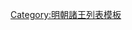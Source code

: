 {{ming|title=明朝休寧國諸王|ed=休寧國|head=[[嘉靖]]十九年（[[1539年]]）封。|
{{ming/title}}
{{ming/list|休寧安靖王|[[朱謨塨]]|朱融燧、庶三子|[[1539年]]—[[1553年]]|嘉靖十九年封。三十二年薨。}}
{{ming/list|休寧端惠王|[[朱朗鏐]]|朱謨塨、庶一子|[[1558年]]—[[1586年]]|嘉靖三十七年襲封。[[萬曆]]十四年薨。無子，除。}}
}}<noinclude>
[[Category:明朝諸王列表模板]]
</noinclude>